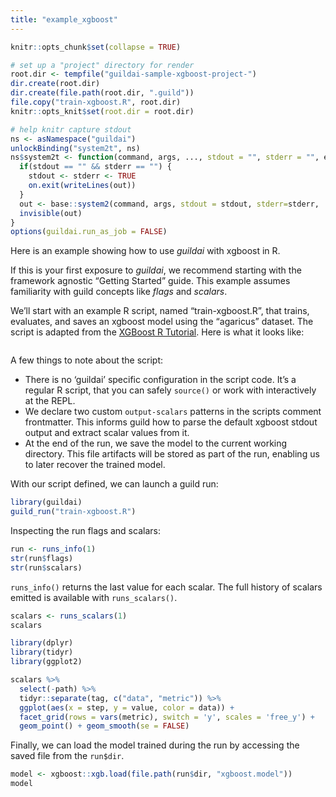 ```yaml
---
title: "example_xgboost"
---
```


```r
knitr::opts_chunk$set(collapse = TRUE)

# set up a "project" directory for render
root.dir <- tempfile("guildai-sample-xgboost-project-")
dir.create(root.dir)
dir.create(file.path(root.dir, ".guild"))
file.copy("train-xgboost.R", root.dir)
knitr::opts_knit$set(root.dir = root.dir)

# help knitr capture stdout
ns <- asNamespace("guildai")
unlockBinding("system2t", ns)
ns$system2t <- function(command, args, ..., stdout = "", stderr = "", echo_cmd) {
  if(stdout == "" && stderr == "") {
    stdout <- stderr <- TRUE
    on.exit(writeLines(out))
  }
  out <- base::system2(command, args, stdout = stdout, stderr=stderr, ...)
  invisible(out)
}
options(guildai.run_as_job = FALSE)
```

Here is an example showing how to use *guildai* with xgboost in R.

If this is your first exposure to *guildai*, we recommend starting with
the framework agnostic "Getting Started" guide. This example assumes
familiarity with guild concepts like *flags* and *scalars*.

We'll start with an example R script, named "train-xgboost.R", that
trains, evaluates, and saves an xgboost model using the "agaricus"
dataset. The script is adapted from the [XGBoost R
Tutorial](https://xgboost.readthedocs.io/en/stable/R-package/xgboostPresentation.html).
Here is what it looks like:

```r
```

A few things to note about the script:

-   There is no 'guildai' specific configuration in the script code.
    It's a regular R script, that you can safely `source()` or work with
    interactively at the REPL.
-   We declare two custom `output-scalars` patterns in the scripts
    comment frontmatter. This informs guild how to parse the default
    xgboost stdout output and extract scalar values from it.
-   At the end of the run, we save the model to the current working
    directory. This file artifacts will be stored as part of the run,
    enabling us to later recover the trained model.

With our script defined, we can launch a guild run:

```r
library(guildai)
guild_run("train-xgboost.R")
```

Inspecting the run flags and scalars:

```r
run <- runs_info(1)
str(run$flags)
str(run$scalars)
```

`runs_info()` returns the last value for each scalar. The full history
of scalars emitted is available with `runs_scalars()`.

```r
scalars <- runs_scalars(1)
scalars
```

```r
library(dplyr)
library(tidyr)
library(ggplot2)

scalars %>%
  select(-path) %>% 
  tidyr::separate(tag, c("data", "metric")) %>% 
  ggplot(aes(x = step, y = value, color = data)) +
  facet_grid(rows = vars(metric), switch = 'y', scales = 'free_y') +
  geom_point() + geom_smooth(se = FALSE)
```

Finally, we can load the model trained during the run by accessing the
saved file from the `run$dir`.

```r
model <- xgboost::xgb.load(file.path(run$dir, "xgboost.model"))
model
```
